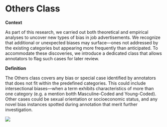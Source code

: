 # Others Class {#others}

**Context**

As part of this research, we carried out both theoretical and empirical analyses to uncover new types of bias in job advertisements. We recognize that additional or unexpected biases may surface—ones not addressed by the existing categories but appearing more frequently than anticipated. To accommodate these discoveries, we introduce a dedicated class that allows annotators to flag such cases for later review.

**Definition**

The Others class covers any bias or special case identified by annotators that does not fit within the predefined categories. This could include intersectional biases—when a term exhibits characteristics of more than one category (e.g. a mention botth Masculine-Coded and Young-Coded). Other cases could be sexual orientation or socioeconomic status, and any novel bias instances spotted during annotation that merit further investigation.

![](images/Others.png)